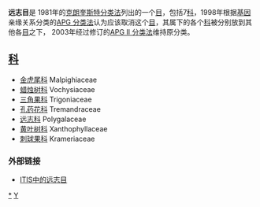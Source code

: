 {{Automatic taxobox
| taxon = Polygalales
| authority = Dumort., 1829
| image =Polygala_senega_-_Köhler–s_Medizinal-Pflanzen-247.jpg
| image_caption =美洲远志（'' Polygala senega ''）
| subdivision_ranks = [[科|科]]
| subdivision = 参见正文
}}

''' 远志目'''是 1981年的[[克朗奎斯特分类法|克朗奎斯特分类法]]列出的一个[[目|目]]，包括7[[科|科]]，1998年根据[[基因|基因]]亲缘关系分类的[[APG_分类法|APG 分类法]]认为应该取消这个[[目|目]]，其属下的各个[[科|科]]被分别放到其他各[[目|目]]之下， 2003年经过修订的[[APG_II_分类法|APG II 分类法]]维持原分类。

== [[科|科]] ==
*[[金虎尾科|金虎尾科]] Malpighiaceae
*[[蜡烛树科|蜡烛树科]] Vochysiaceae
*[[三角果科|三角果科]] Trigoniaceae
*[[孔药花科|孔药花科]] Tremandraceae
*[[远志科|远志科]] Polygalaceae
*[[黄叶树科|黄叶树科]] Xanthophyllaceae
*[[刺球果科|刺球果科]] Krameriaceae

=== 外部链接 ===
*[http://www.itis.gov/servlet/SingleRpt/SingleRpt?search_topic=TSN&search_value=29252 ITIS中的远志目] {{Wayback|url=http://www.itis.gov/servlet/SingleRpt/SingleRpt?search_topic=TSN&search_value=29252 |date=20091023173716 }}

{{taxonbar}}
[[Category:远志目|*]]
[[Category:1829年描述的分类群|Y]]